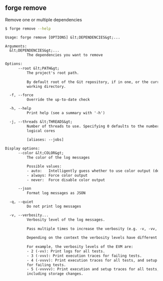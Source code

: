 ## forge remove

Remove one or multiple dependencies

```bash
$ forge remove --help
```

```txt
Usage: forge remove [OPTIONS] &lt;DEPENDENCIES&gt;...

Arguments:
  &lt;DEPENDENCIES&gt;...
          The dependencies you want to remove

Options:
      --root &lt;PATH&gt;
          The project's root path.
          
          By default root of the Git repository, if in one, or the current
          working directory.

  -f, --force
          Override the up-to-date check

  -h, --help
          Print help (see a summary with '-h')

  -j, --threads &lt;THREADS&gt;
          Number of threads to use. Specifying 0 defaults to the number of
          logical cores
          
          [aliases: --jobs]

Display options:
      --color &lt;COLOR&gt;
          The color of the log messages

          Possible values:
          - auto:   Intelligently guess whether to use color output (default)
          - always: Force color output
          - never:  Force disable color output

      --json
          Format log messages as JSON

  -q, --quiet
          Do not print log messages

  -v, --verbosity...
          Verbosity level of the log messages.
          
          Pass multiple times to increase the verbosity (e.g. -v, -vv, -vvv).
          
          Depending on the context the verbosity levels have different meanings.
          
          For example, the verbosity levels of the EVM are:
          - 2 (-vv): Print logs for all tests.
          - 3 (-vvv): Print execution traces for failing tests.
          - 4 (-vvvv): Print execution traces for all tests, and setup traces
          for failing tests.
          - 5 (-vvvvv): Print execution and setup traces for all tests,
          including storage changes.
```